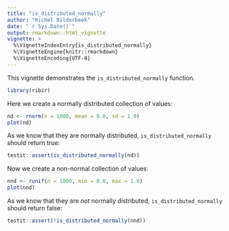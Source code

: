 ```yaml
---
title: "is_distributed_normally"
author: "Richel Bilderbeek"
date: "`r Sys.Date()`"
output: rmarkdown::html_vignette
vignette: >
  %\VignetteIndexEntry{is_distributed_normally}
  %\VignetteEngine{knitr::rmarkdown}
  %\VignetteEncoding{UTF-8}
---
```


This vignette demonstrates the `is_distributed_normally` function.

```r
library(ribir)
```

Here we create a normally distributed collection of values:

```r
nd <- rnorm(n = 1000, mean = 0.0, sd = 1.0)
plot(nd)
```

As we know that they are normally distributed, 
`is_distributed_normally` should return true:

```r
testit::assert(is_distributed_normally(nd))
```

Now we create a non-normal collection of values:

```r
nnd <- runif(n = 1000, min = 0.0, max = 1.0)
plot(nnd)
```

As we know that they are *not* normally distributed, 
`is_distributed_normally` should return false:

```r
testit::assert(!is_distributed_normally(nnd))
```

